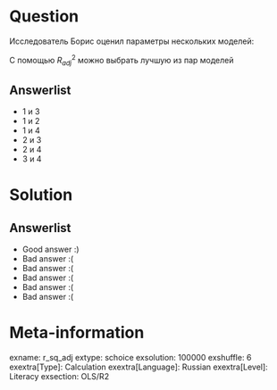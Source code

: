 Question
========
Исследователь Борис оценил параметры нескольких моделей:

\begin{tabular}{rl}
\toprule
Модель & Уравнение \\
\midrule
1 &  $Y = \beta_1 + \beta_2 X_2 + \beta_3 X_3 + u$ \\
2 &  $\ln Y = \beta_1 + \beta_2 X_2 + \beta_3 X_3 + u$ \\
3 &  $Y = \beta_1 + \beta_4 X_4 + \beta_5 X_5 + u$ \\
4 &  $\ Y/X_2 = \beta_1 + \beta_2 X_2 + \beta_3 X_3 + u$ \\
\bottomrule
\end{tabular}

С помощью $R^2_{adj}$ можно выбрать лучшую из пар моделей



Answerlist
----------
*  1 и 3
*  1 и 2
*  1 и 4
*  2 и 3
*  2 и 4
*  3 и 4

Solution
========

Answerlist
----------
*  Good answer :)
*  Bad answer :(
*  Bad answer :(
*  Bad answer :(
*  Bad answer :(
*  Bad answer :(

Meta-information
================
exname: r_sq_adj
extype: schoice
exsolution: 100000
exshuffle: 6
exextra[Type]: Calculation
exextra[Language]: Russian
exextra[Level]: Literacy
exsection: OLS/R2
